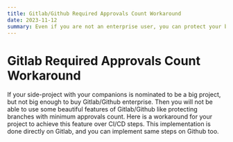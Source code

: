 ```yaml
---
title: Gitlab/Github Required Approvals Count Workaround
date: 2023-11-12
summary: Even if you are not an enterprise user, you can protect your branches on your small private projects with your companions.
---
```


# Gitlab Required Approvals Count Workaround

If your side-project with your companions is nominated to be a big project, but not big enough to buy Gitlab/Github enterprise.
Then you will not be able to use some beautiful features of Gitlab/Github like protecting branches with minimum approvals count.
Here is a workaround for your project to achieve this feature over CI/CD steps. This implementation is done directly on Gitlab, and you can implement same steps on Github too.
